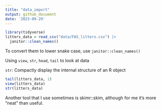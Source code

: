 ```yaml
---
title: "data_import"
output: github_document
date: '2023-09-29'
---
```


```r
library(tidyverse)
litters_data = read_csv("data/FAS_litters.csv") |>
  janitor::clean_names()
```
To convert them to lower snake case, use `janitor::clean_names()`

Using `view`, `str`, `head`, `tail` to look at data

`str`: Compactly display the internal structure of an R object

```r
tail(litters_data, 1)
view(litters_data)
str(litters_data)
```

Another tool that I use sometimes is skimr::skim, although for me it’s more “neat” than useful.
